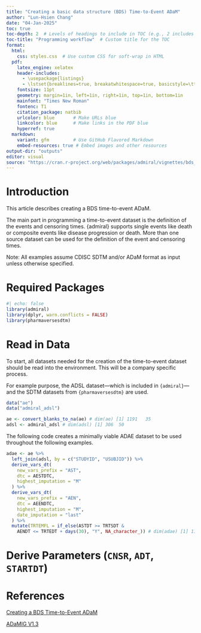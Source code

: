 ```yaml
---
title: "Creating a basic data structure (BDS) Time-to-Event ADaM"
author: "Lun-Hsien Chang"
date: "04-Jan-2025"
toc: true
toc-depth: 2  # Levels of headings to include in TOC (e.g., 2 includes H1 and H2)
toc-title: "Programming workflow"  # Custom title for the TOC
format:
  html:
    css: styles.css  # Use custom CSS for soft-wrap in HTML
  pdf: 
    latex_engine: xelatex
    header-includes:
      - \usepackage{listings}
      - \lstset{breaklines=true, breakatwhitespace=true, basicstyle=\ttfamily\small, columns=fullflexible}
    fontsize: 11pt
    geometry: margin=1in, left=1in, right=1in, top=1in, bottom=1in
    mainfont: "Times New Roman"
    fontenc: T1
    citation_package: natbib
    urlcolor: blue       # Make URLs blue
    linkcolor: blue      # Make links in the PDF blue
    hyperref: true
  markdown:
    variant: gfm         # Use GitHub Flavored Markdown
    embed-resources: true # Embed images and other resources
output-dir: "outputs"
editor: visual
source: "https://cran.r-project.org/web/packages/admiral/vignettes/bds_tte.html"
---
```


# Introduction

This article describes creating a BDS time-to-event ADaM.

The main part in programming a time-to-event dataset is the definition of the events and censoring times. {admiral} supports single events like death or composite events like disease progression or death. More than one source dataset can be used for the definition of the event and censoring times.

Note: All examples assume CDISC SDTM and/or ADaM format as input unless otherwise specified.

# Required Packages

```r
#| echo: false
library(admiral)
library(dplyr, warn.conflicts = FALSE)
library(pharmaversesdtm)
```

# Read in Data

To start, all datasets needed for the creation of the time-to-event dataset should be read into the environment. This will be a company specific process.

For example purpose, the ADSL dataset—which is included in `{admiral}`—and the SDTM datasets from `{pharmaversesdtm}` are used.

```r
data("ae")
data("admiral_adsl")

ae <- convert_blanks_to_na(ae) # dim(ae) [1] 1191   35
adsl <- admiral_adsl # dim(adsl) [1] 306  50
```

The following code creates a minimally viable ADAE dataset to be used throughout the following examples.

```r
adae <- ae %>%
  left_join(adsl, by = c("STUDYID", "USUBJID")) %>%
  derive_vars_dt(
    new_vars_prefix = "AST",
    dtc = AESTDTC,
    highest_imputation = "M"
  ) %>%
  derive_vars_dt(
    new_vars_prefix = "AEN",
    dtc = AEENDTC,
    highest_imputation = "M",
    date_imputation = "last"
  ) %>%
  mutate(TRTEMFL = if_else(ASTDT >= TRTSDT &
    AENDT <= TRTEDT + days(30), "Y", NA_character_)) # dim(adae) [1] 1191   88
```

# Derive Parameters (`CNSR`, `ADT`, `STARTDT`)

# References

[Creating a BDS Time-to-Event ADaM](https://cran.r-project.org/web/packages/admiral/vignettes/bds_tte.html)

[ADaMIG V1.3](https://library.cdisc.org/browser/#/mdr/adam/adamig-1-3/datastructures/ADSL/variablesets/Identifier)

